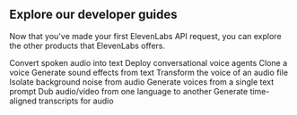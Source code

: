 ## Explore our developer guides

Now that you've made your first ElevenLabs API request, you can explore the other products that ElevenLabs offers.

<CardGroup cols={3}>
  <Card
    title="Speech to Text"
    icon="duotone pen-clip"
    href="/docs/cookbooks/speech-to-text/quickstart"
  >
    Convert spoken audio into text
  </Card>
  <Card
    title="Conversational AI"
    icon="duotone comments"
    href="/docs/cookbooks/conversational-ai/quickstart"
  >
    Deploy conversational voice agents
  </Card>
  <Card title="Voice cloning" icon="duotone clone" href="/docs/cookbooks/voices/clone-voice">
    Clone a voice
  </Card>
  <Card title="Sound effects" icon="duotone explosion" href="/docs/cookbooks/sound-effects">
    Generate sound effects from text
  </Card>
  <Card title="Voice Changer" icon="duotone message-pen" href="/docs/cookbooks/voice-changer">
    Transform the voice of an audio file
  </Card>
  <Card title="Voice Isolator" icon="duotone ear" href="/docs/cookbooks/voice-isolator">
    Isolate background noise from audio
  </Card>
  <Card title="Voice Design" icon="duotone paint-brush" href="/docs/cookbooks/voices/voice-design">
    Generate voices from a single text prompt
  </Card>
  <Card title="Dubbing" icon="duotone language" href="/docs/cookbooks/dubbing">
    Dub audio/video from one language to another
  </Card>
  <Card
    title="Forced Alignment"
    icon="duotone objects-align-left"
    href="/docs/cookbooks/forced-alignment"
  >
    Generate time-aligned transcripts for audio
  </Card>
</CardGroup>
